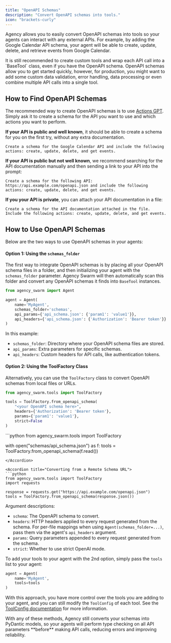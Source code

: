 ```yaml
---
title: "OpenAPI Schemas"
description: "Convert OpenAPI schemas into tools."
icon: "brackets-curly"
---
```


Agency allows you to easily convert OpenAPI schemas into tools so your agents can interact with any external APIs. For example, by adding the Google Calendar API schema, your agent will be able to create, update, delete, and retrieve events from Google Calendar.

<Tip>
It is still recommended to create custom tools and wrap each API call into a `BaseTool` class, even if you have the OpenAPI schema. OpenAPI schemas allow you to get started quickly, however, for production, you might want to add some custom data validation, error handling, data processing or even combine multiple API calls into a single tool.
</Tip>

## How to Find OpenAPI Schemas

The recommended way to create OpenAPI schemas is to use [Actions GPT](https://chatgpt.com/g/g-TYEliDU6A-actionsgpt). Simply ask it to create a schema for the API you want to use and which actions you want to perform.

**If your API is public and well known**, it should be able to create a schema for you on the first try, without any extra documentation.

```
Create a schema for the Google Calendar API and include the following actions: create, update, delete, and get events.
```

**If your API is public but not well known**, we recommend searching for the API documentation manually and then sending a link to your API into the prompt:

```
Create a schema for the following API: https://api.example.com/openapi.json and include the following actions: create, update, delete, and get events.
```

**If you your API is private**, you can attach your API documentation in a file:

```
Create a schema for the API documentation attached in the file. Include the following actions: create, update, delete, and get events.
```

## How to Use OpenAPI Schemas

Below are the two ways to use OpenAPI schemas in your agents:

#### Option 1: Using the `schemas_folder`

The first way to integrate OpenAPI schemas is by placing all your OpenAPI schema files in a folder, and then initializing your agent with the `schemas_folder` parameter. Agency Swarm will then automatically scan this folder and convert any OpenAPI schemas it finds into `BaseTool` instances.

```python
from agency_swarm import Agent

agent = Agent(
    name='MyAgent',
    schemas_folder='schemas',
    api_params={'api_schema.json': {'param1': 'value1'}},
    api_headers={'api_schema.json': {'Authorization': 'Bearer token'}}
)
```

In this example:

- `schemas_folder`: Directory where your OpenAPI schema files are stored.
- `api_params`: Extra parameters for specific schemas.
- `api_headers`: Custom headers for API calls, like authentication tokens.



#### Option 2: Using the ToolFactory Class

Alternatively, you can use the `ToolFactory` class to convert OpenAPI schemas from local files or URLs.

```python
from agency_swarm.tools import ToolFactory

tools = ToolFactory.from_openapi_schema(
    "<your OpenAPI schema here>",
    headers={'Authorization': 'Bearer token'},
    params={'param1': 'value1'},
    strict=False
)
```

<Accordion title="Converting from a Local Schema File">
```python
from agency_swarm.tools import ToolFactory

with open("schemas/api_schema.json") as f:
    tools = ToolFactory.from_openapi_schema(f.read())
```
</Accordion>

<Accordion title="Converting from a Remote Schema URL">
```python
from agency_swarm.tools import ToolFactory
import requests

response = requests.get("https://api.example.com/openapi.json")
tools = ToolFactory.from_openapi_schema(response.json())
```
</Accordion>

Argument descriptions:

- `schema`: The OpenAPI schema to convert.
- `headers`: HTTP headers applied to every request generated from the schema. For per-file mappings when using `Agent(schemas_folder=...)`, pass them via the agent's `api_headers` argument.
- `params`: Query parameters appended to every request generated from the schema.
- `strict`: Whether to use strict OpenAI mode.

To add your tools to your agent with the 2nd option, simply pass the `tools` list to your agent:

```python
agent = Agent(
    name='MyAgent',
    tools=tools
)
```

With this approach, you have more control over the tools you are adding to your agent, and you can still modify the `ToolConfig` of each tool. See the [ToolConfig documentation](/core-framework/tools/custom-tools/configuration) for more information.

<Info>
With any of these methods, Agency still converts your schemas into PyDantic models, so your agents will perform type checking on all API parameters **before** making API calls, reducing errors and improving reliability.
</Info>
